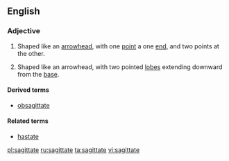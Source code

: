 ==English==

===Adjective===
{{en-adj|-}}

# Shaped like an [[arrowhead]], with one [[point]] a one [[end]], and two points at the other.
# {{botany|of leaves}} Shaped like an arrowhead, with two pointed [[lobe]]s extending downward from the [[base]].

====Derived terms====
* [[obsagittate]]

====Related terms====
* [[hastate]]

[[pl:sagittate]]
[[ru:sagittate]]
[[ta:sagittate]]
[[vi:sagittate]]